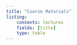 ```yaml
---
title: "Course Materials"
listing:
    contents: lectures
    fields: [title]
    type: table
---
```

